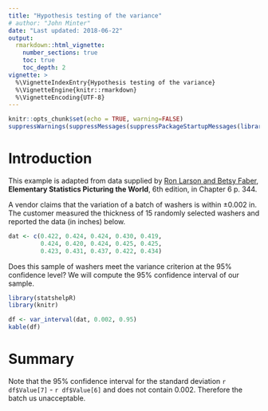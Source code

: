 ```yaml
---
title: "Hypothesis testing of the variance"
# author: "John Minter"
date: "Last updated: 2018-06-22"
output:
  rmarkdown::html_vignette:
    number_sections: true
    toc: true
    toc_depth: 2
vignette: >
  %\VignetteIndexEntry{Hypothesis testing of the variance}
  %\VignetteEngine{knitr::rmarkdown}
  %\VignetteEncoding{UTF-8}
---
```



```r
knitr::opts_chunk$set(echo = TRUE, warning=FALSE)
suppressWarnings(suppressMessages(suppressPackageStartupMessages(library(ggplot2))))
```
# Introduction

This example is adapted from data supplied by
[Ron Larson and Betsy Faber](https://www.amazon.com/Elementary-Statistics-Picturing-World-6th/dp/0321911210), **Elementary Statistics Picturing the World**, 6th edition,
in Chapter 6 p. 344.

A vendor claims that the variation of a batch of washers is within
$\pm 0.002$ in. The customer measured the thickness of 15 randomly
selected washers and reported the data (in inches) below.

```r
dat <- c(0.422, 0.424, 0.424, 0.430, 0.419,
         0.424, 0.420, 0.424, 0.425, 0.425,
         0.423, 0.431, 0.437, 0.422, 0.434)
```
Does this sample of washers meet the variance criterion at the 
95% confidence level? We will compute the 95% confidence interval
of our sample.

```r
library(statshelpR)
library(knitr)

df <- var_interval(dat, 0.002, 0.95)
kable(df)
```

# Summary

Note that the 95% confidence interval for the standard deviation
`r df$Value[7]` - `r df$Value[6]` and does not contain 0.002. Therefore
the batch us unacceptable.
